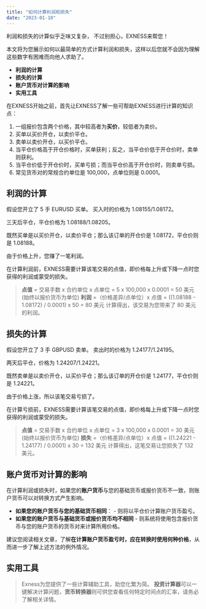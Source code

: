 ```yaml
---
title: "如何计算利润和损失"
date: "2023-01-10"
---
```


<Ads></Ads> 

利润和损失的计算似乎乏味又复杂， 不过别担心，EXNESS来帮您！

本文将为您展示如何以最简单的方式计算利润和损失，这样以后您就不会因为理解这些数字有困难而向他人求助了。

- **利润的计算**
- **损失的计算**
- **账户货币对计算的影响**
- **实用工具**

在EXNESS开始之前，首先让EXNESS了解一些可帮助EXNESS进行计算的知识点：

1. 一组报价包含两个价格，其中较高者为**买价**，较低者为卖价。
2. 买单以买价开仓，以卖价平仓。
3. 卖单以卖价开仓，以买价平仓。
4. 当平仓价格高于开仓价格时，买单获利；反之，当平仓价低于开仓价时，卖单则获利。
5. 当平仓价低于开仓价时，买单亏损；而当平仓价高于开仓价时，则卖单亏损。
6. 常见货币对的常规合约单位是 100,000，点单位则是 0.0001。

## **利润的计算**

假设您开立了 5 手 EURUSD 买单。 买入时的价格为 1.08155/1.08172。

三天后平仓，平仓价格为 1.08188/1.08205。

既然买单是以买价开仓，以卖价平仓；那么该订单的开仓价是 1.08172，平仓价则是 1.08188。

由于价格上升，您赚了一笔利润。

在计算利润前，EXNESS需要计算该笔交易的点值，即价格每上升或下降一点时您获得的利润或蒙受的损失。

> **点值** = 交易手数 x 合约单位 x 点单位
> = 5 x 100,000 x 0.0001
> = 50 美元 (始终以报价货币为单位)
> **利润** =（价格差异/点单位）x 点值
> = ((1.08188 - 1.08172) / 0.0001) x 50
> = 80 美元
> 计算得出，该交易为您带来了 80 美元的利润。

## **损失的计算**

假设您开立了 3 手 GBPUSD 卖单。 卖出时的价格为 1.24177/1.24195。

两天后平仓，价格为 1.24207/1.24221。

既然卖单是以卖价开仓，以买价平仓；那么该订单的开仓价是 1.24177，平仓价则是 1.24221。

由于价格上涨，所以该笔交易亏损了。

在计算亏损前，EXNESS需要计算该笔交易的点值，即价格每上升或下降一点时您获得的利润或蒙受的损失。

> **点值** = 交易手数 x 合约单位 x 点单位
> = 3 x 100,000 x 0.0001
> = 30 美元 (始终以报价货币为单位)
> **损失** =（价格差异/点单位）x 点值
> = ((1.24221 - 1.24177) / 0.0001) x 30
> = 132 美元
> 计算得出，这笔交易让您损失了 132 美元。

## **账户货币对计算的影响**

在计算利润或损失时，如果您的**账户货币**与您的基础货币或报价货币不一致，则账户货币可以对转换方式产生影响。

- **如果您的账户货币与您的基础货币相同**： - 则将以平仓价计算账户货币盈亏。
- **如果您的账户货币与基础货币或报价货币均不相同** - 则系统将使用包含报价货币与您的账户货币的货币对来计算所用价格。

建议您阅读相关文章，了解**在计算账户货币盈亏时，应在转换时使用何种价格**，从而进一步了解上述方法的例外情况。

## **实用工具**

> Exness为您提供了一些计算辅助工具，助您化繁为简。 **投资计算器**可以一键解决计算问题，**货币转换器**则可供您查看任何特定时间点的汇率，请务必了解相关详情。
